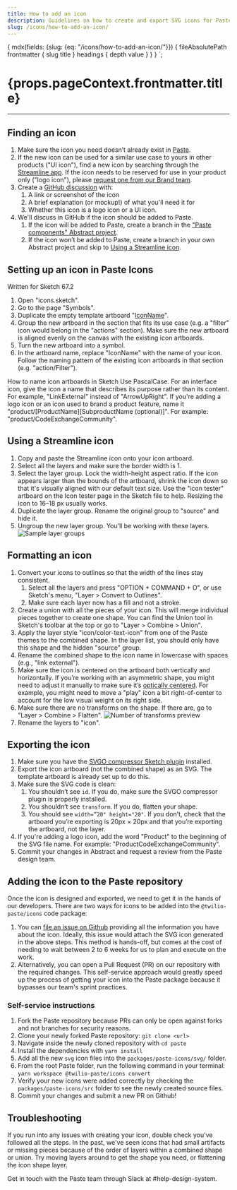 ```yaml
---
title: How to add an icon
description: Guidelines on how to create and export SVG icons for Paste.
slug: /icons/how-to-add-an-icon/
---
```



  {
    mdx(fields: {slug: {eq: "/icons/how-to-add-an-icon/"}}) {
      fileAbsolutePath
      frontmatter {
        slug
        title
      }
      headings {
        depth
        value
      }
    }
  }
`;

<contentwrapper>

<PageAside data={props.data.mdx} />

<content>
<h1>{props.pageContext.frontmatter.title}</h1>

---

## Finding an icon

1. Make sure the icon you need doesn’t already exist in [Paste](/icons).
2. If the new icon can be used for a similar use case to yours in other products ("UI icon"), find a new icon by searching through the [Streamline app](https://app.streamlineicons.com/streamline-regular). If the icon needs to be reserved for use in your product only ("logo icon"), please [request one from our Brand team](https://www.twilio.com/brand/resources/logos). 
3. Create a [GitHub discussion](https://github.com/twilio-labs/paste/discussions) with:
   1. A link or screenshot of the icon
   2. A brief explanation (or mockup!) of what you'll need it for
   3. Whether this icon is a logo icon or a UI icon. 
4. We'll discuss in GitHub if the icon should be added to Paste.
   1. If the icon will be added to Paste, create a branch in
      the ["Paste components" Abstract project](https://share.goabstract.com/7cab6888-78ef-44c7-bd8e-63214dcf6f3d).
   2. If the icon won’t be added to Paste, create a branch in your own Abstract project
      and skip to [Using a Streamline icon](/icons/how-to-add-an-icon#using-a-streamline-icon).

## Setting up an icon in Paste Icons

Written for Sketch 67.2

1. Open "icons.sketch".
2. Go to the page "Symbols".
3. Duplicate the empty template artboard "[IconName](https://share.goabstract.com/0ddd7349-bbbb-4a1f-85b1-be88622ef1ec?mode=design)".
4. Group the new artboard in the section that fits its use case (e.g. a "filter" icon would belong in the "actions" section). Make sure the new artboard is aligned evenly on the canvas with the existing icon artboards.
5. Turn the new artboard into a symbol.
6. In the artboard name, replace "IconName" with the name of your icon. Follow the naming pattern of the existing icon artboards in that section (e.g. "action/Filter").

<Callout>
  <CalloutTitle>How to name icon artboards in Sketch</CalloutTitle>
  <CalloutText>
    Use PascalCase. For an interface icon, give the icon a name that describes its purpose rather than its content. For
    example, "LinkExternal" instead of "ArrowUpRight".
  </CalloutText>
  <CalloutText>
    If you're adding a logo icon or an icon used to brand a product feature, name it "product/[ProductName][SubproductName (optional)]". For
    example: "product/CodeExchangeCommunity".
  </CalloutText>
</Callout>

## Using a Streamline icon

1. Copy and paste the Streamline icon onto your icon artboard.
2. Select all the layers and make sure the border width is 1.
3. Select the layer group. Lock the width-height aspect ratio. If the icon appears
   larger than the bounds of the artboard, shrink the icon down so that it's visually aligned with our default text size. Use the "icon tester" artboard on the Icon tester page in the Sketch file to help. Resizing the icon to 16–18 px usually works.
4. Duplicate the layer group. Rename the original group to "source" and hide it.
5. Ungroup the new layer group. You’ll be working with these layers.
![Sample layer groups](../../../assets/images/icon-guide/using-streamline-icons-3.png)

## Formatting an icon

1. Convert your icons to outlines so that the width of the lines stay consistent.
   1. Select all the layers and press "OPTION + COMMAND + O", or use Sketch's menu, "Layer > Convert to Outlines".
   2. Make sure each layer now has a fill and not a stroke.
2. Create a union with all the pieces of your icon. This will merge individual pieces
   together to create one shape. You can find the Union tool in Sketch's toolbar at the
   top or go to "Layer > Combine > Union".
3. Apply the layer style "icon/color-text-icon" from one of the Paste themes to the
   combined shape. In the layer list, you should only have this shape and the hidden
   "source" group.
4. Rename the combined shape to the icon name in lowercase with spaces (e.g., "link external").
5. Make sure the icon is centered on the artboard both vertically and horizontally.
   If you’re working with an asymmetric shape, you might need to adjust it manually to make
   sure it’s [optically centered](https://blog.marvelapp.com/optical-adjustment-logic-vs-designers/).
   For example, you might need to move a "play" icon a bit
   right-of-center to account for the low visual weight on its right side.
6. Make sure there are no transforms on the shape. If there are, go to "Layer > Combine > Flatten".
   ![Number of transforms preview](../../../assets/images/icon-guide/formatting-an-icon-1.png)
7. Rename the layers to "icon".

## Exporting the icon

1. Make sure you have the [SVGO compressor Sketch plugin](https://www.sketch.com/extensions/plugins/svgo-compressor/) installed.
2. Export the icon artboard (not the combined shape) as an SVG. The template artboard
   is already set up to do this.
3. Make sure the SVG code is clean:
   1. You shouldn’t see `id`. If you do, make sure the SVGO compressor plugin is properly installed.
   2. You shouldn’t see `transform`. If you do, flatten your shape.
   3. You should see `width=”20" height="20"`. If you don’t, check that the artboard you’re
      exporting is 20px × 20px and that you’re exporting the artboard, not the layer.
4. If you're adding a logo icon, add the word "Product" to the
   beginning of the SVG file name. For example: "ProductCodeExchangeCommunity".
5. Commit your changes in Abstract and request a review from the Paste design team.

## Adding the icon to the Paste repository

Once the icon is designed and exported, we need to get it in the hands of our developers.
There are two ways for icons to be added into the `@twilio-paste/icons` code package:

1. You can [file an issue on Github](https://github.com/twilio-labs/paste/issues) providing all the
   information you have about the icon. Ideally, this issue would attach the SVG icon generated in
   the above steps. This method is hands-off, but comes at the cost of needing to wait between 2 to 6 weeks
   for us to plan and execute on the work.
2. Alternatively, you can open a Pull Request (PR) on our repository with the required changes.
   This self-service approach would greatly speed up the process of getting your icon into the Paste package
   because it bypasses our team's sprint practices.

### Self-service instructions

1. Fork the Paste repository because PRs can only be open against forks and not branches for security reasons.
2. Clone your newly forked Paste repository: `git clone <url>`
3. Navigate inside the newly cloned repository with `cd paste`
4. Install the dependencies with `yarn install`
5. Add all the new `svg` icon files into the `packages/paste-icons/svg/` folder.
6. From the root Paste folder, run the following command in your terminal: `yarn workspace @twilio-paste/icons convert`
7. Verify your new icons were added correctly by checking the `packages/paste-icons/src` folder to see the newly created source files.
8. Commit your changes and submit a new PR on Github!

## Troubleshooting

If you run into any issues with creating your icon, double check you've followed
all the steps. In the past, we've seen icons that had small artifacts or
missing pieces because of the order of layers within a combined shape
or union. Try moving layers around to get the shape you need, or flattening the icon shape layer.

Get in touch with the Paste team through Slack at #help-design-system.

</content>

</contentwrapper>
